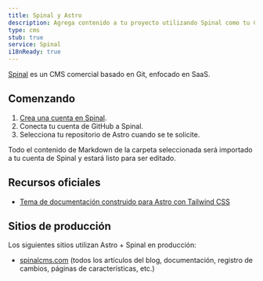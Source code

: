 ```yaml
---
title: Spinal y Astro
description: Agrega contenido a tu proyecto utilizando Spinal como tu CMS.
type: cms
stub: true
service: Spinal
i18nReady: true
---
```


[Spinal](https://spinalcms.com/cms-for-astro/) es un CMS comercial basado en Git, enfocado en SaaS.

## Comenzando

1. [Crea una cuenta en Spinal](https://spinalcms.com/signup/).
2. Conecta tu cuenta de GitHub a Spinal.
3. Selecciona tu repositorio de Astro cuando se te solicite.

Todo el contenido de Markdown de la carpeta seleccionada será importado a tu cuenta de Spinal y estará listo para ser editado.

## Recursos oficiales
- [Tema de documentación construido para Astro con Tailwind CSS](https://spinalcms.com/resources/astro-documentation-theme-with-tailwind-css/)
## Sitios de producción

Los siguientes sitios utilizan Astro + Spinal en producción:

- [spinalcms.com](https://spinalcms.com/) (todos los artículos del blog, documentación, registro de cambios, páginas de características, etc.)